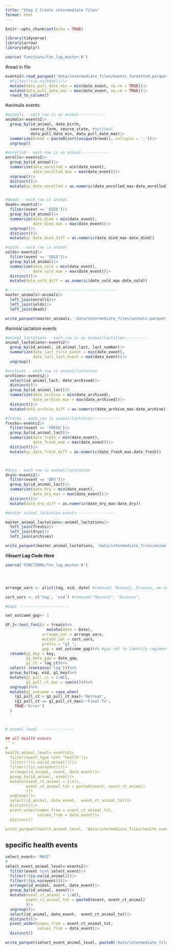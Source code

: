 ```yaml
---
title: "Step 2 Create intermediate files"
format: html
---
```



```r
knitr::opts_chunk$set(echo = TRUE)
```

```r
library(tidyverse)
library(arrow)
library(dtplyr)

source('functions/fxn_lag_master.R')


```

#read in file
```r
events2<-read_parquet('data/intermediate_files/events_formatted.parquet')|>
  #filter(!(is.na(bdat)))|> 
  mutate(data_pull_date_min = min(date_event, na.rm = TRUE))|>
  mutate(data_pull_date_max = max(date_event, na.rm = TRUE))|>
  rowid_to_column()

```

#animals events
```r
#animals - each row is an animal------------
animals<-events2|>
  group_by(id_animal, date_birth, 
           source_farm, source_state, #optional
           data_pull_date_min, data_pull_date_max)|>
  summarize(breed = paste0(sort(unique(breed)), collapse = ','))|>
  ungroup()

#enrolled - each row is an animal------------
enrolls<-events2|>
  group_by(id_animal)|>
  summarize(date_enrolled = min(date_event), 
            date_enrolled_max = max(date_event))|>
  ungroup()|>
  distinct()|>
  mutate(qc_date_enrolled = as.numeric(date_enrolled_max-date_enrolled))


#deads - each row is animal
deads<-events2|>
  filter(event == 'DIED')|>
  group_by(id_animal)|>
  summarize(date_died = min(date_event), 
            date_died_max = max(date_event))|>
  ungroup()|>
  distinct()|>
  mutate(qc_date_died_diff = as.numeric(date_died_max-date_died))

#solds - each row is animal
solds<-events2|>
  filter(event == 'SOLD')|>
  group_by(id_animal)|>
  summarize(date_sold = min(date_event), 
            date_sold_max = max(date_event))|>
  distinct()|>
  mutate(date_sold_diff = as.numeric(date_sold_max-date_sold))

#------------------------------------------------
master_animals<-animals|>
  left_join(enrolls)|>
  left_join(solds)|>
  left_join(deads)

write_parquet(master_animals, 'data/intermediate_files/animals.parquet')

```

#animal lactation events
```r
#animal_lactations - each row is an animal/lactation----------
animal_lactations<-events2|>
  group_by(id_animal, id_animal_lact, lact_number)|>
  summarize(date_lact_first_event = min(date_event), 
            date_lact_last_event = max(date_event))|>
  ungroup()

#archives - each row is animal/lactation
archives<-events2|>
  select(id_animal_lact, date_archived)|>
  distinct()|>
  group_by(id_animal_lact)|>
  summarize(date_archive = min(date_archived), 
            date_archive_max = max(date_archived))|>
  distinct()|>
  mutate(date_archive_diff = as.numeric(date_archive_max-date_archive))

#freshs - each row is animal/lactation------------
freshs<-events2|>
  filter(event == 'FRESH')|>
  group_by(id_animal_lact)|>
  summarize(date_fresh = min(date_event), 
            date_fresh_max = max(date_event))|>
  distinct()|>
  mutate(qc_date_fresh_diff = as.numeric(date_fresh_max-date_fresh))



#drys - each row is animal/lacatation
drys<-events2|>
  filter(event == 'DRY')|>
  group_by(id_animal_lact)|>
  summarize(date_dry = min(date_event), 
            date_dry_max = max(date_event))|>
  distinct()|>
  mutate(date_dry_diff = as.numeric(date_dry_max-date_dry))

#master animal_lactation events-----------------

master_animal_lactations<-animal_lactations|>
  left_join(freshs)|>
  left_join(drys)|>
  left_join(archives)

write_parquet(master_animal_lactations, 'data/intermediate_files/animal_lactations.parquet')


```

#***Insert Lag Code Here***
```r
source('FUNCTIONS/fxn_lag_master.R')




arrange_vars <- alist(tag, eid, date) #removed: Reason2, Disease, we need a "stop if list contains 'lag'

sort_vars <- c('tag', 'eid') #removed:"Reason2", "Disease",

#Gap1 ----------------------

set_outcome_gap<- 1

df_1<-test_fxn1(x = treats%>%
                  mutate(date = Date),
                arrange_var = arrange_vars,
                mutate_var = sort_vars,
                prefix = "g1_",
                gap = set_outcome_gap)%>% #gap set to identify regimens
  rename(g1_key = key,
         g1_date_gap = date_gap,
         g1_ct = lag_ct)%>%
  select(-(contains('lag')))%>%
  group_by(tag, eid, g1_key)%>%
  mutate(g1_pull_ct = 1:n(), 
         g1_pull_ct_max = sum(n()))%>%
  ungroup()%>%
  mutate(g1_outcome = case_when(
    (g1_pull_ct < g1_pull_ct_max)~'Retreat', 
    (g1_pull_ct == g1_pull_ct_max)~'Final Tx', 
    TRUE~'Error')
  )



# animal level  --------------

## all health events  
```r
#
health_animal_level<-events2|>
  filter(event_type %in% 'health')|>
  filter(!(is.na(id_animal)))|>
  filter(!(is.na(event)))|>
  arrange(id_animal, event, date_event)|>
  group_by(id_animal, event)|>
  mutate(event_ct_animal = 1:n(), 
         event_ct_animal_txt = paste0(event, event_ct_animal)
         )|>
  ungroup()|>
  select(id_animal, date_event,  event_ct_animal_txt)|>
  distinct()|>
  pivot_wider(names_from = event_ct_animal_txt, 
              values_from = date_event)|>
  distinct()

write_parquet(health_animal_level, 'data/intermediate_files/health_events_wide.parquet')

```

## specific health events  
```r
select_event<-'MAST'
#
select_event_animal_level<-events2|>
  filter(event %in% select_event)|>
  filter(!(is.na(id_animal)))|>
  filter(!(is.na(event)))|>
  arrange(id_animal, event, date_event)|>
  group_by(id_animal, event)|>
  mutate(event_ct_animal = 1:n(), 
         event_ct_animal_txt = paste0(event, event_ct_animal)
         )|>
  ungroup()|>
  select(id_animal, date_event,  event_ct_animal_txt)|>
  distinct()|>
  pivot_wider(names_from = event_ct_animal_txt, 
              values_from = date_event)|>
  distinct()

write_parquet(select_event_animal_level, paste0('data/intermediate_files/', select_event, '_events_animal_level_wide.parquet'))

```
